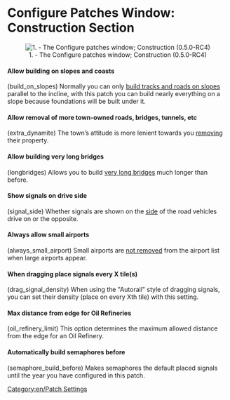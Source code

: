 =Configure Patches Window: Construction Section=

<center>[[File:en/Patches-construction.png|center|frame|1. - The Configure patches window; Construction (0.5.0-RC4)]]</center>

====Allow building on slopes and coasts====
(build_on_slopes) Normally you can only [[en/Archive/Manual/Settings/Build on slopes|build tracks and roads on slopes]] parallel to the incline, with this patch you can build nearly everything on a slope because foundations will be built under it.

====Allow removal of more town-owned roads, bridges, tunnels, etc====
(extra_dynamite) The town’s attitude is more lenient towards you [[en/Archive/Manual/Settings/Extra dynamite|removing]] their property.

====Allow building very long bridges====
(longbridges) Allows you to build [[en/Archive/Manual/Settings/Longer bridges|very long bridges]] much longer than before.

====Show signals on drive side====
(signal_side) Whether signals are shown on the [[en/Archive/Manual/Settings/Show signals on the drive side|side]] of the road vehicles drive on or the opposite.

====Always allow small airports====
(always_small_airport) Small airports are [[en/Archive/Manual/Settings/Always allow small airport|not removed]] from the airport list when large airports appear.

====When dragging place signals every X tile(s)====
(drag_signal_density) When using the "Autorail" style of dragging signals, you can set their density (place on every Xth tile) with this setting. 

====Max distance from edge for Oil Refineries====
(oil_refinery_limit) This option determines the maximum allowed distance from the edge for an Oil Refinery.

====Automatically build semaphores before====
(semaphore_build_before) Makes semaphores the default placed signals until the year you have configured in this patch. 

[[Category:en/Patch Settings]]